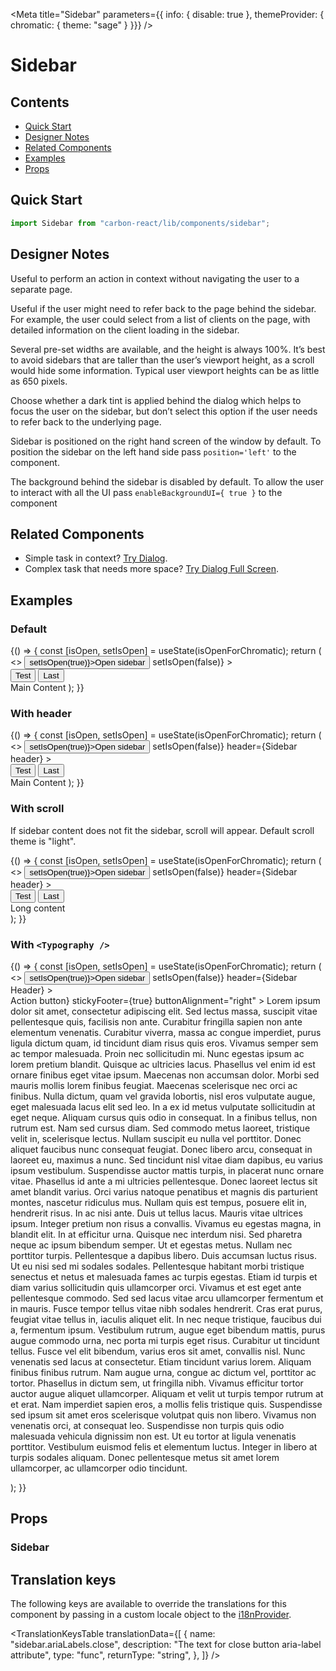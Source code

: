 



<Meta title="Sidebar" parameters={{ info: { disable: true }, themeProvider: { chromatic: { theme: "sage" } }}} />

# Sidebar

## Contents

- [Quick Start](#quick-start)
- [Designer Notes](#designer-notes)
- [Related Components](#related-components)
- [Examples](#examples)
- [Props](#props)

## Quick Start

```javascript
import Sidebar from "carbon-react/lib/components/sidebar";
```

## Designer Notes

Useful to perform an action in context without navigating the user to a separate page.

Useful if the user might need to refer back to the page behind the sidebar. For example, the user could select from a list of clients on the page, with detailed information on the client loading in the sidebar.

Several pre-set widths are available, and the height is always 100%. It’s best to avoid sidebars that are taller than the user’s viewport height, as a scroll would hide some information. Typical user viewport heights can be as little as 650 pixels.

Choose whether a dark tint is applied behind the dialog which helps to focus the user on the sidebar, but don’t select this option if the user needs to refer back to the underlying page.

Sidebar is positioned on the right hand screen of the window by default.
To position the sidebar on the left hand side pass `position='left'` to the component.

The background behind the sidebar is disabled by default. To allow the user to interact
with all the UI pass `enableBackgroundUI={ true }` to the component

## Related Components

- Simple task in context? [Try Dialog](/?path=/docs/dialog--default-story "Try Dialog").
- Complex task that needs more space? [Try Dialog Full Screen](/?path=/docs/dialog-full-screen--default-story "Try Dialog Full Screen").

## Examples

### Default

<Canvas>
  <Story name="default">
    {() => {
      const [isOpen, setIsOpen] = useState(isOpenForChromatic);
      return (
        <>
          <Button onClick={() => setIsOpen(true)}>Open sidebar</Button>
          <Sidebar
            aria-label="sidebar"
            open={isOpen}
            onCancel={() => setIsOpen(false)}
          >
            <div>
              <Button as="primary">Test</Button>
              <Button as="secondary" ml={2}>
                Last
              </Button>
            </div>
            Main Content
          </Sidebar>
        </>
      );
    }}
  </Story>
</Canvas>

### With header

<Canvas>
  <Story name="with header">
    {() => {
      const [isOpen, setIsOpen] = useState(isOpenForChromatic);
      return (
        <>
          <Button onClick={() => setIsOpen(true)}>Open sidebar</Button>
          <Sidebar
            open={isOpen}
            onCancel={() => setIsOpen(false)}
            header={<Typography variant="h3">Sidebar header</Typography>}
          >
            <div>
              <Button as="primary">Test</Button>
              <Button as="secondary" ml={2}>
                Last
              </Button>
            </div>
            Main Content
          </Sidebar>
        </>
      );
    }}
  </Story>
</Canvas>

### With scroll

If sidebar content does not fit the sidebar, scroll will appear. Default scroll theme is "light".

<Canvas>
  <Story name="with scroll">
    {() => {
      const [isOpen, setIsOpen] = useState(isOpenForChromatic);
      return (
        <>
          <Button onClick={() => setIsOpen(true)}>Open sidebar</Button>
          <Sidebar
            open={isOpen}
            onCancel={() => setIsOpen(false)}
            header={<Typography variant="h3">Sidebar header</Typography>}
          >
            <div>
              <Button as="primary">Test</Button>
              <Button as="secondary" ml={2}>
                Last
              </Button>
            </div>
            <div style={{ marginBottom: 3000 }}>Long content</div>
          </Sidebar>
        </>
      );
    }}
  </Story>
</Canvas>

### With `<Typography />`

<Canvas>
  <Story name="with typography">
    {() => {
      const [isOpen, setIsOpen] = useState(isOpenForChromatic);
      return (
        <>
          <Button onClick={() => setIsOpen(true)}>Open sidebar</Button>
          <Sidebar
            aria-label="sidebar"
            position="left"
            open={isOpen}
            onCancel={() => setIsOpen(false)}
            header={<Typography variant="h3">Sidebar Header</Typography>}
          >
            <Form
              rightSideButtons={<Button>Action button</Button>}
              stickyFooter={true}
              buttonAlignment="right"
            >
              <Typography variant="p">
                Lorem ipsum dolor sit amet, consectetur adipiscing elit. Sed
                lectus massa, suscipit vitae pellentesque quis, facilisis non
                ante. Curabitur fringilla sapien non ante elementum venenatis.
                Curabitur viverra, massa ac congue imperdiet, purus ligula
                dictum quam, id tincidunt diam risus quis eros. Vivamus semper
                sem ac tempor malesuada. Proin nec sollicitudin mi. Nunc egestas
                ipsum ac lorem pretium blandit. Quisque ac ultricies lacus.
                Phasellus vel enim id est ornare finibus eget vitae ipsum.
                Maecenas non accumsan dolor. Morbi sed mauris mollis lorem
                finibus feugiat. Maecenas scelerisque nec orci ac finibus. Nulla
                dictum, quam vel gravida lobortis, nisl eros vulputate augue,
                eget malesuada lacus elit sed leo. In a ex id metus vulputate
                sollicitudin at eget neque. Aliquam cursus quis odio in
                consequat.
              </Typography>
              <Typography variant="p">
                In a finibus tellus, non rutrum est. Nam sed cursus diam. Sed
                commodo metus laoreet, tristique velit in, scelerisque lectus.
                Nullam suscipit eu nulla vel porttitor. Donec aliquet faucibus
                nunc consequat feugiat. Donec libero arcu, consequat in laoreet
                eu, maximus a nunc. Sed tincidunt nisl vitae diam dapibus, eu
                varius ipsum vestibulum. Suspendisse auctor mattis turpis, in
                placerat nunc ornare vitae. Phasellus id ante a mi ultricies
                pellentesque. Donec laoreet lectus sit amet blandit varius. Orci
                varius natoque penatibus et magnis dis parturient montes,
                nascetur ridiculus mus. Nullam quis est tempus, posuere elit in,
                hendrerit risus.
              </Typography>
              <Typography variant="p">
                In ac nisi ante. Duis ut tellus lacus. Mauris vitae ultrices
                ipsum. Integer pretium non risus a convallis. Vivamus eu egestas
                magna, in blandit elit. In at efficitur urna. Quisque nec
                interdum nisi. Sed pharetra neque ac ipsum bibendum semper. Ut
                et egestas metus. Nullam nec porttitor turpis. Pellentesque a
                dapibus libero.
              </Typography>
              <Typography variant="p">
                Duis accumsan luctus risus. Ut eu nisi sed mi sodales sodales.
                Pellentesque habitant morbi tristique senectus et netus et
                malesuada fames ac turpis egestas. Etiam id turpis et diam
                varius sollicitudin quis ullamcorper orci. Vivamus et est eget
                ante pellentesque commodo. Sed sed lacus vitae arcu ullamcorper
                fermentum et in mauris. Fusce tempor tellus vitae nibh sodales
                hendrerit. Cras erat purus, feugiat vitae tellus in, iaculis
                aliquet elit. In nec neque tristique, faucibus dui a, fermentum
                ipsum. Vestibulum rutrum, augue eget bibendum mattis, purus
                augue commodo urna, nec porta mi turpis eget risus. Curabitur ut
                tincidunt tellus. Fusce vel elit bibendum, varius eros sit amet,
                convallis nisl. Nunc venenatis sed lacus at consectetur. Etiam
                tincidunt varius lorem. Aliquam finibus finibus rutrum.
              </Typography>
              <Typography variant="p">
                Nam augue urna, congue ac dictum vel, porttitor ac tortor.
                Phasellus in dictum sem, ut fringilla nibh. Vivamus efficitur
                tortor auctor augue aliquet ullamcorper. Aliquam et velit ut
                turpis tempor rutrum at et erat. Nam imperdiet sapien eros, a
                mollis felis tristique quis. Suspendisse sed ipsum sit amet eros
                scelerisque volutpat quis non libero. Vivamus non venenatis
                orci, at consequat leo. Suspendisse non turpis quis odio
                malesuada vehicula dignissim non est. Ut eu tortor at ligula
                venenatis porttitor. Vestibulum euismod felis et elementum
                luctus. Integer in libero at turpis sodales aliquam. Donec
                pellentesque metus sit amet lorem ullamcorper, ac ullamcorper
                odio tincidunt.
              </Typography>
            </Form>
          </Sidebar>
        </>
      );
    }}
  </Story>
</Canvas>

## Props

### Sidebar

<ArgsTable of={Sidebar} />

## Translation keys

The following keys are available to override the translations for this component by passing in a custom locale object to the
[i18nProvider](https://carbon.sage.com/?path=/story/documentation-i18n--page).

<TranslationKeysTable
  translationData={[
    {
      name: "sidebar.ariaLabels.close",
      description: "The text for close button aria-label attribute",
      type: "func",
      returnType: "string",
    },
  ]}
/>
